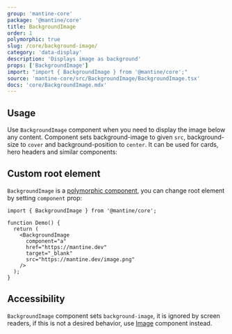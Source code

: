 ```yaml
---
group: 'mantine-core'
package: '@mantine/core'
title: BackgroundImage
order: 1
polymorphic: true
slug: /core/background-image/
category: 'data-display'
description: 'Displays image as background'
props: ['BackgroundImage']
import: "import { BackgroundImage } from '@mantine/core';"
source: 'mantine-core/src/BackgroundImage/BackgroundImage.tsx'
docs: 'core/BackgroundImage.mdx'
---
```



## Usage

Use `BackgroundImage` component when you need to display the image below any content.
Component sets background-image to given `src`, background-size to `cover` and background-position to `center`.
It can be used for cards, hero headers and similar components:

<Demo data={BackgroundImageDemos.usage} />

## Custom root element

`BackgroundImage` is a [polymorphic component](/guides/polymorphic/), you can change root element by setting `component` prop:

```tsx
import { BackgroundImage } from '@mantine/core';

function Demo() {
  return (
    <BackgroundImage
      component="a"
      href="https://mantine.dev"
      target="_blank"
      src="https://mantine.dev/image.png"
    />
  );
}
```

## Accessibility

`BackgroundImage` component sets `background-image`, it is ignored by screen readers,
if this is not a desired behavior, use [Image](/core/image/) component instead.
